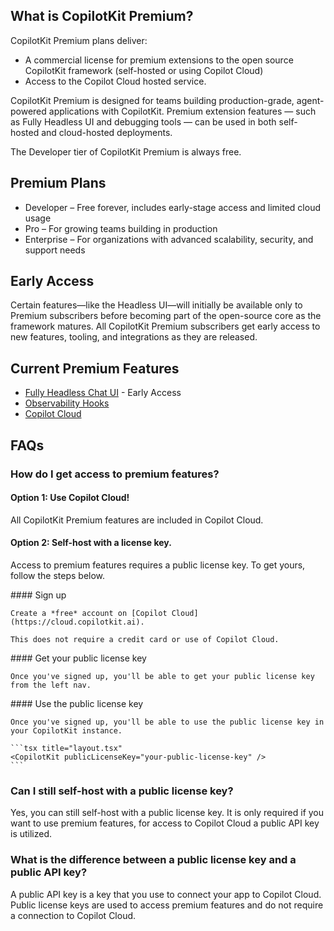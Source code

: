 

## What is CopilotKit Premium?
CopilotKit Premium plans deliver:
- A commercial license for premium extensions to the open source CopilotKit framework (self-hosted or using Copilot Cloud)
- Access to the Copilot Cloud hosted service. 

CopilotKit Premium is designed for teams building production-grade, agent-powered applications with CopilotKit.
Premium extension features — such as Fully Headless UI and debugging tools — can be used in both self-hosted and cloud-hosted deployments.

The Developer tier of CopilotKit Premium is always free.

## Premium Plans
- Developer – Free forever, includes early-stage access and limited cloud usage
- Pro – For growing teams building in production
- Enterprise – For organizations with advanced scalability, security, and support needs
## Early Access
Certain features—like the Headless UI—will initially be available only to Premium subscribers before becoming part of the open-source core as the framework matures.
All CopilotKit Premium subscribers get early access to new features, tooling, and integrations as they are released.

## Current Premium Features
- [Fully Headless Chat UI](headless-ui) - Early Access
- [Observability Hooks](observability)
- [Copilot Cloud](https://cloud.copilotkit.ai)

## FAQs

### How do I get access to premium features?

#### Option 1:  Use Copilot Cloud! 
All CopilotKit Premium features are included in Copilot Cloud. 

#### Option 2:  Self-host with a license key.
Access to premium features requires a public license key. To get yours, follow the steps below.

<Steps>
  <Step>
    #### Sign up

    Create a *free* account on [Copilot Cloud](https://cloud.copilotkit.ai).

    This does not require a credit card or use of Copilot Cloud.
  </Step>
  <Step>
    #### Get your public license key

    Once you've signed up, you'll be able to get your public license key from the left nav.
  </Step>
  <Step>
    #### Use the public license key

    Once you've signed up, you'll be able to use the public license key in your CopilotKit instance.

    ```tsx title="layout.tsx"
    <CopilotKit publicLicenseKey="your-public-license-key" />
    ```
  </Step>
</Steps>

### Can I still self-host with a public license key?

Yes, you can still self-host with a public license key. It is only required if you want to use premium features, 
for access to Copilot Cloud a public API key is utilized.


### What is the difference between a public license key and a public API key?

A public API key is a key that you use to connect your app to Copilot Cloud. Public license keys are used to access premium features
and do not require a connection to Copilot Cloud.
